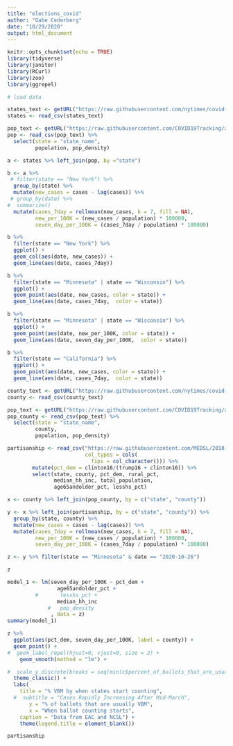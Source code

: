 ```yaml
---
title: "elections_covid"
author: "Gabe Cederberg"
date: "10/29/2020"
output: html_document
---
```


```r
knitr::opts_chunk$set(echo = TRUE)
library(tidyverse)
library(janitor)
library(RCurl)
library(zoo)
library(ggrepel)


```

```r
# load data

states_text <- getURL("https://raw.githubusercontent.com/nytimes/covid-19-data/master/us-states.csv")
states <- read_csv(states_text) 

pop_text <- getURL("https://raw.githubusercontent.com/COVID19Tracking/associated-data/master/us_census_data/us_census_2018_population_estimates_states.csv")
pop <- read_csv(pop_text) %>% 
  select(state = "state_name", 
         population, pop_density)

a <- states %>% left_join(pop, by ="state")

b <- a %>% 
 # filter(state == "New York") %>% 
  group_by(state) %>% 
  mutate(new_cases = cases - lag(cases)) %>% 
 # group_by(date) %>% 
#  summarize()
  mutate(cases_7day = rollmean(new_cases, k = 7, fill = NA),
         new_per_100K = (new_cases / population) * 100000, 
         seven_day_per_100K = (cases_7day / population) * 100000)

b %>% 
  filter(state == "New York") %>% 
  ggplot() +
  geom_col(aes(date, new_cases)) +
  geom_line(aes(date, cases_7day))
```

```r

b %>% 
  filter(state == "Minnesota" | state == "Wisconsin") %>% 
  ggplot() +
  geom_point(aes(date, new_cases, color = state)) +
  geom_line(aes(date, cases_7day,  color = state))

b %>% 
  filter(state == "Minnesota" | state == "Wisconsin") %>% 
  ggplot() +
  geom_point(aes(date, new_per_100K, color = state)) +
  geom_line(aes(date, seven_day_per_100K,  color = state))

b %>% 
  filter(state == "California") %>% 
  ggplot() +
  geom_point(aes(date, new_cases, color = state)) +
  geom_line(aes(date, cases_7day,  color = state))
```

```r
county_text <- getURL("https://raw.githubusercontent.com/nytimes/covid-19-data/master/us-counties.csv")
county <- read_csv(county_text) 

pop_text <- getURL("https://raw.githubusercontent.com/COVID19Tracking/associated-data/master/us_census_data/us_census_2018_population_estimates_counties.csv")
pop_county <- read_csv(pop_text) %>% 
  select(state = "state_name", 
         county,
         population, pop_density)

partisanship <- read_csv("https://raw.githubusercontent.com/MEDSL/2018-elections-unoffical/master/election-context-2018.csv",
                         col_types = cols(
                           fips = col_character())) %>% 
        mutate(pct_dem = clinton16/(trump16 + clinton16)) %>% 
        select(state, county, pct_dem, rural_pct, 
               median_hh_inc, total_population, 
               age65andolder_pct, lesshs_pct)

x <- county %>% left_join(pop_county, by = c("state", "county"))

y <- x %>% left_join(partisanship, by = c("state", "county")) %>% 
  group_by(state, county) %>% 
  mutate(new_cases = cases - lag(cases)) %>% 
  mutate(cases_7day = rollmean(new_cases, k = 7, fill = NA),
         new_per_100K = (new_cases / population) * 100000, 
         seven_day_per_100K = (cases_7day / population) * 100000)

z <- y %>% filter(state == "Minnesota" & date == "2020-10-26")

z

model_1 <- lm(seven_day_per_100K ~ pct_dem + 
                age65andolder_pct + 
         #       lesshs_pct + 
                median_hh_inc  
             #   pop_density
              , data = z)
summary(model_1)

z %>% 
  ggplot(aes(pct_dem, seven_day_per_100K, label = county)) +
  geom_point() +
#  geom_label_repel(hjust=0, vjust=0, size = 2) +
    geom_smooth(method = "lm") +

#  scale_y_discrete(breaks = seq(min(c$percent_of_ballots_that_are_usually_vbm), max(c$percent_of_ballots_that_are_usually_vbm), by = 0.05)) +
  theme_classic() +
  labs(
    title = "% VBM by when states start counting",
  #  subtitle = "Cases Rapidly Increasing After Mid-March",
       y = "% of ballots that are usually VBM",
       x = "When ballot counting starts",
    caption = "Data from EAC and NCSL") +
    theme(legend.title = element_blank())

partisanship


```

